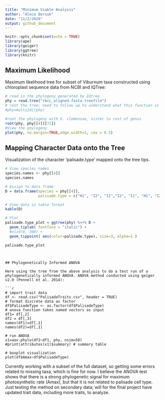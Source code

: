 ```yaml
---
title: "Minimum Viable Analysis"
author: "Aleca Borsuk"
date: "11/2/2020"
output: github_document
---
```


```r
knitr::opts_chunk$set(echo = TRUE)
library(ape)
library(geiger)
library(ggtree)
library(knitr)
```

## Maximum Likelihood

Maximum likelihood tree for subset of Viburnum taxa constructed using chloroplast sequence data from NCBI and IQTree:

```r
# read in the phylogeny generated by IQtree 
phy = read.tree("rbcL_aligned.fasta.treefile")
# root the tree; need to follow up to understand what this function is doing
#phy=multi2di(phy)

#root the phylogeny with V. clemensae, sister to rest of genus
root(phy, phy[[4]][72])
#View the phylogeny
plot(phy, no.margin=TRUE,edge.width=2, cex = 0.5)
```


## Mapping Character Data onto the Tree

Visualization of the character 'palisade.type' mapped onto the tree tips. 

```r

# View species names
species.names <- phy[[4]]
species.names

# Assign to data frame
D = data.frame(species = phy[[4]],
               palisade.type = c("H1", "I2", "I1","I2", "I1", "H1", "I2", "I2", "I2", "I1", "H1", "H2"))

# View data in table format
kable(D)

# Plot
palisade.type_plot = ggtree(phy) %<+% D + 
  geom_tiplab( fontface = "italic") +
  #xlim(0, 300) +
  geom_tippoint( aes(color=palisade.type), size=3, alpha=1 )

palisade.type_plot

```

```


## Phylogenetically Informed ANOVA

Here using the tree from the above analysis to do a test run of a phylogenetically informed ANOVA. ANOVA method conducted using geiger v2.0 (Pennell et al. 2014):

```r
# import trait data
df <- read.csv("PalisadeTraits.csv", header = TRUE)
# format discrete data as factor
df$PalisadeType <- as.factor(df$PalisadeType)
# anova function takes named vectors as input
df1= df[,2]
df2 = df[,3]
names(df1)=df[,1]
names(df2)=df[,1]

# run ANOVA
x1=aov.phylo(df2~df1, phy, nsim=50)
#print(attributes(x1)$summary) # summary table

# boxplot visualization
plot(df$Amax~df$PalisadeType)
```
Currently working with a subset of the full dataset, so getting some errors related to missing taxa, which is fine for now. I believe the ANOVA test shows that there is a strong phylogenetic signal for maximum photosynthetic rate (Amax), but that it is not related to palisade cell type. Just testing the method on secondary data; will for the final project have updated trait data, including more traits, to analyze. 
